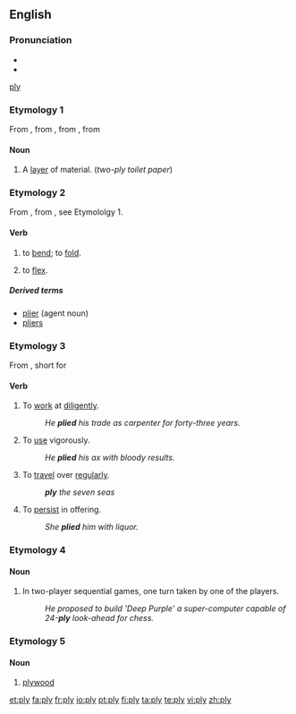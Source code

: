 {{wikipedia|dab=ply}}
==English==

===Pronunciation===
* {{IPA|/plaɪ/}}
* {{rhymes|aɪ}}
[[#English|ply]]

===Etymology 1===
From {{etyl|enm|en}}, from {{etyl|frm|en}} {{term|pli||lang=frm|pleat, fold}}, from {{term|plier||lang=frm|bend, fold}}, from {{etyl|la|en}} {{term|plico||lang=la|flod, fold together}}

====Noun====
{{en-noun|pl|ies}}

# A [[layer]] of material. (''two-ply toilet paper'')

===Etymology 2===
From {{etyl|enm|en}} {{term|plien||lang=enm|bend, fold, mold}}, from {{etyl|frm|en}} {{term|plier||lang=frm|bend, fold}}, see Etymololgy 1.

====Verb====
{{en-verb|plies|plying|plied}}

# {{transitive}} to [[bend]]; to [[fold]].
# {{intransitive}} to [[flex]].

=====Derived terms=====
* [[plier]] (agent noun)
* [[pliers]]

===Etymology 3===
From {{etyl|enm|en}} {{term|plien||lang=enm}}, short for {{term|applien||lang=enm|apply}}

====Verb====
{{en-verb|plies|plying|plied}}

# {{transitive}} To [[work]] at [[diligent]]ly.
#: ''He '''plied''' his trade as carpenter for forty-three years.''
# {{transitive}} To [[use]] vigorously.
#: ''He '''plied''' his ax with bloody results.''
# {{transitive}} To [[travel]] over [[regular]]ly.
#: '''''ply''' the seven seas''
# {{transitive}} To [[persist]] in offering.
#: ''She '''plied''' him with liquor.''

===Etymology 4===
{{back-form|reply}}

====Noun====
{{en-noun|plies}}

# {{context|artificial intelligence|game theory}} In two-player sequential games, one turn taken by one of the players.
#: ''He proposed to build 'Deep Purple' a super-computer capable of 24-'''ply''' look-ahead for chess.''

===Etymology 5===
{{back-form|plywood}}

====Noun====
{{en-noun|-}}

# {{colloquial}} [[plywood]]

{{webster}}

[[et:ply]]
[[fa:ply]]
[[fr:ply]]
[[io:ply]]
[[pt:ply]]
[[fi:ply]]
[[ta:ply]]
[[te:ply]]
[[vi:ply]]
[[zh:ply]]